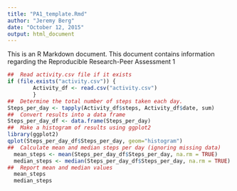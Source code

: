 ```yaml
---
title: "PA1_template.Rmd"
author: "Jeremy Berg"
date: "October 12, 2015"
output: html_document
---
```


This is an R Markdown document. This document contains information regarding the Reproducible Research-Peer Assessment 1

```r
##  Read activity.csv file if it exists
if (file.exists("activity.csv")) {
        Activity_df <- read.csv("activity.csv")
        }
##  Determine the total number of steps taken each day.
Steps_per_day <- tapply(Activity_df$steps, Activity_df$date, sum)
##  Convert results into a data frame
Steps_per_day_df <- data.frame(Steps_per_day)
##  Make a histogram of results using ggplot2
library(ggplot2)
qplot(Steps_per_day_df$Steps_per_day, geom="histogram")
##  Calculate mean and median steps per day (ignoring missing data)
  mean_steps <- mean(Steps_per_day_df$Steps_per_day, na.rm = TRUE)
  median_steps <- median(Steps_per_day_df$Steps_per_day, na.rm = TRUE)
##  Report mean and median values
  mean_steps
  median_steps
```


